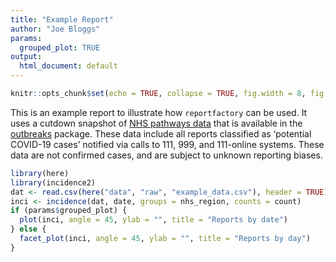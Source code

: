```yaml
---
title: "Example Report"
author: "Joe Bloggs"
params:
  grouped_plot: TRUE
output:
  html_document: default
---
```



```r
knitr::opts_chunk$set(echo = TRUE, collapse = TRUE, fig.width = 8, fig.height = 6, dpi = 70)
```

This is an example report to illustrate how `reportfactory` can be used.  It
uses a cutdown snapshot of [NHS pathways data](https://digital.nhs.uk/dashboards/nhs-pathways)
that is available in the [outbreaks](https://cran.r-project.org/web/packages/outbreaks/index.html)
package. These data include all reports classified as ‘potential COVID-19 cases’
notified via calls to 111, 999, and 111-online systems. These data are not
confirmed cases, and are subject to unknown reporting biases. 

```r
library(here)
library(incidence2)
dat <- read.csv(here("data", "raw", "example_data.csv"), header = TRUE)
inci <- incidence(dat, date, groups = nhs_region, counts = count)
if (params$grouped_plot) {
  plot(inci, angle = 45, ylab = "", title = "Reports by date")
} else {
  facet_plot(inci, angle = 45, ylab = "", title = "Reports by day")
}

```


